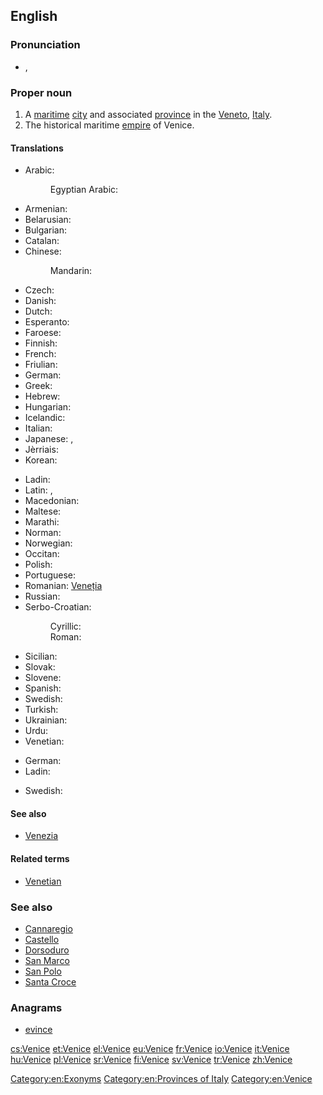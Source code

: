 ==English==
{{wikipedia}}

===Pronunciation===
* {{IPA|/ˈvɛnɪs/}}, {{X-SAMPA|/"vEnIs/}}

===Proper noun===
{{en-proper noun|s}}

# A [[maritime]] [[city]] and associated [[province]] in the [[Veneto]], [[Italy]].
# The historical maritime [[empire]] of Venice.

====Translations====
{{trans-top|city and province}}
* Arabic: {{t-|ar|البندقية|f|tr=al-bunduqíyya}}
*: Egyptian Arabic: {{tø|arz|فينيسيا|f|tr=vinesya|sc=Arab}}
* Armenian: {{t-|hy|Վենետիկ|tr=Venetik}}
* Belarusian: {{t-|be|Венецыя|f|tr=Venécyja}}
* Bulgarian: {{t-|bg|Венеция|f|tr=Venécija}}
* Catalan: {{t-|ca|Venècia|f}}
* Chinese:
*: Mandarin: {{t|cmn|威尼斯|tr=Wēinísī|sc=Hani}}
* Czech: {{t+|cs|Benátky|f-p}}
* Danish: {{t+|da|Venedig}}
* Dutch: {{t+|nl|Venetië}}
* Esperanto: {{t-|eo|Venecio}}
* Faroese: {{t-|fo|Venesia}}
* Finnish: {{t+|fi|Venetsia}}
* French: {{t+|fr|Venise}}
* Friulian: {{tø|fur|Vignesie}}
* German: {{t+|de|Venedig|n}}
* Greek: {{t+|el|Βενετία|f|tr=Venetía}}
* Hebrew: {{t-|he|ונציה|tr=Venetsia}}
* Hungarian: {{t+|hu|Velence}}
* Icelandic: {{t-|is|Feneyjar|f-p}}
* Italian: {{t+|it|Venezia|f}}
* Japanese: {{t-|ja|ヴェネツィア|tr=Venetsia, Benetsia}}, {{t-|ja|ヴェニス|tr=Venisu, Benisu}}
* Jèrriais: {{tø|roa-jer|V'nise|f}}
* Korean: {{t-|ko|베니스|tr=beniseu}}
{{trans-mid}}
* Ladin: {{tø|lld|Unieja}}
* Latin: {{t-|la|Venetiae|f-p}}, {{t-|la|Venetia|f|s}}
* Macedonian: {{t-|mk|Венеција|f|tr=Venécija}}
* Maltese: {{t-|mt|Venezja}}
* Marathi: {{t-|mr|व्हेनीस|m|n|tr=vhenīsa|sc=Deva}}
* Norman: {{tø|roa-nor|Venise|f}}
* Norwegian: {{t-|no|Venezia}}
* Occitan: {{t-|oc|Venècia}}
* Polish: {{t+|pl|Wenecja|f}}
* Portuguese: {{t+|pt|Veneza}}
* Romanian: [[Veneția]]
* Russian: {{t-|ru|Венеция|f|tr=Venécija}}
* Serbo-Croatian:
*: Cyrillic: {{t-|sh|Венеција|f}}
*: Roman: {{t-|sh|Venecija|f}}
* Sicilian: {{t-|scn|Vinezzia|f}}
* Slovak: {{t-|sk|Benátky|f-p}}
* Slovene: {{t+|sl|Benetke|alt=Benétke|f-p}}
* Spanish: {{t+|es|Venecia|f}}
* Swedish: {{t+|sv|Venedig}}
* Turkish: {{t+|tr|Venedik}}
* Ukrainian: {{t-|uk|Венецiя|f|tr=Venécija}}
* Urdu: {{t-|ur|وینس|tr=veenis|m}}
* Venetian: {{tø|vec|Venesia|f}}
{{trans-bottom}}

{{trans-top|empire}}
* German: {{t+|de|Venedig}}
* Ladin: {{tø|lld|Unieja}}
{{trans-mid}}
* Swedish: {{t+|sv|Venedig}}
{{trans-bottom}}

====See also====
* [[Venezia]]

====Related terms====
* [[Venetian]]

===See also===
* [[Cannaregio]]
* [[Castello]]
* [[Dorsoduro]]
* [[San Marco]]
* [[San Polo]]
* [[Santa Croce]]

===Anagrams===
* [[evince#English|evince]]

[[Category:en:Exonyms]]
[[Category:en:Provinces of Italy]]
[[Category:en:Venice]]

[[cs:Venice]]
[[et:Venice]]
[[el:Venice]]
[[eu:Venice]]
[[fr:Venice]]
[[io:Venice]]
[[it:Venice]]
[[hu:Venice]]
[[pl:Venice]]
[[sr:Venice]]
[[fi:Venice]]
[[sv:Venice]]
[[tr:Venice]]
[[zh:Venice]]